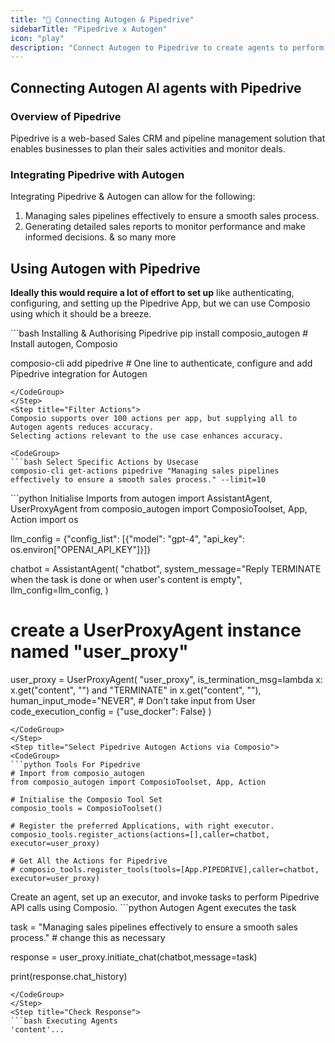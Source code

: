 ```yaml
---
title: "🚀 Connecting Autogen & Pipedrive"
sidebarTitle: "Pipedrive x Autogen"
icon: "play"
description: "Connect Autogen to Pipedrive to create agents to perform tasks using natural language"
---
```


## Connecting Autogen AI agents with Pipedrive

### Overview of Pipedrive

Pipedrive is a web-based Sales CRM and pipeline management solution that enables businesses to plan their sales activities and monitor deals.

### Integrating Pipedrive with Autogen

Integrating Pipedrive & Autogen can allow for the following:

1. Managing sales pipelines effectively to ensure a smooth sales process.
2. Generating detailed sales reports to monitor performance and make informed decisions.
& so many more

## Using Autogen with Pipedrive

<Steps>
<Step title="Setting Up the Environment">

**Ideally this would require a lot of effort to set up** like authenticating, configuring, and setting up the Pipedrive App, but we can use Composio using which it should be a breeze.

<CodeGroup>
```bash Installing & Authorising Pipedrive
pip install composio_autogen # Install autogen, Composio 

composio-cli add pipedrive # One line to authenticate, configure and add Pipedrive integration for Autogen
```
</CodeGroup>
</Step>
<Step title="Filter Actions">
Composio supports over 100 actions per app, but supplying all to Autogen agents reduces accuracy.
Selecting actions relevant to the use case enhances accuracy.

<CodeGroup>
```bash Select Specific Actions by Usecase
composio-cli get-actions pipedrive "Managing sales pipelines effectively to ensure a smooth sales process." --limit=10
```
</CodeGroup>

</Step>
<Step title="Import Base Packages">

<CodeGroup>
```python Initialise Imports
from autogen import AssistantAgent, UserProxyAgent
from composio_autogen import ComposioToolset, App, Action
import os

llm_config = {"config_list": [{"model": "gpt-4", "api_key": os.environ["OPENAI_API_KEY"]}]}

chatbot = AssistantAgent(
    "chatbot",
    system_message="Reply TERMINATE when the task is done or when user's content is empty",
    llm_config=llm_config,
)

# create a UserProxyAgent instance named "user_proxy"
user_proxy = UserProxyAgent(
    "user_proxy",
    is_termination_msg=lambda x: x.get("content", "") and "TERMINATE" in x.get("content", ""),
    human_input_mode="NEVER", # Don't take input from User
    code_execution_config = {"use_docker": False}
)
```
</CodeGroup>
</Step>
<Step title="Select Pipedrive Autogen Actions via Composio">
<CodeGroup>
```python Tools For Pipedrive
# Import from composio_autogen
from composio_autogen import ComposioToolset, App, Action

# Initialise the Composio Tool Set
composio_tools = ComposioToolset()

# Register the preferred Applications, with right executor. 
composio_tools.register_actions(actions=[],caller=chatbot, executor=user_proxy)

# Get All the Actions for Pipedrive
# composio_tools.register_tools(tools=[App.PIPEDRIVE],caller=chatbot, executor=user_proxy) 
```
</CodeGroup>
</Step>
<Step title="Execute the Agent">
Create an agent, set up an executor, and invoke tasks to perform Pipedrive API calls using Composio. 
<CodeGroup>
```python Autogen Agent executes the task

task = "Managing sales pipelines effectively to ensure a smooth sales process." # change this as necessary

response = user_proxy.initiate_chat(chatbot,message=task)

print(response.chat_history)
```
</CodeGroup>
</Step>
<Step title="Check Response">
```bash Executing Agents
'content'...
```
</Step>
</Steps>
